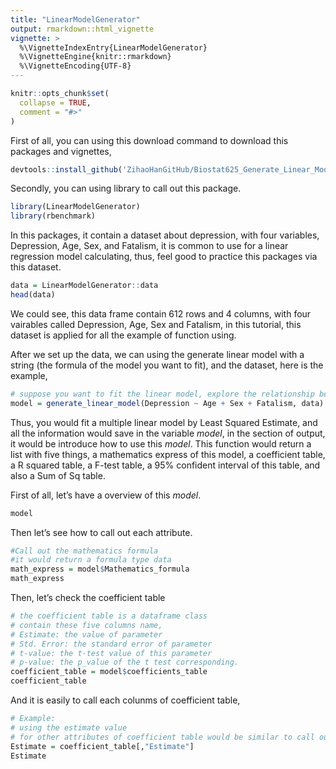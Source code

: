 ```yaml
---
title: "LinearModelGenerator"
output: rmarkdown::html_vignette
vignette: >
  %\VignetteIndexEntry{LinearModelGenerator}
  %\VignetteEngine{knitr::rmarkdown}
  %\VignetteEncoding{UTF-8}
---
```


```r
knitr::opts_chunk$set(
  collapse = TRUE,
  comment = "#>"
)
```

First of all, you can using this download command to download this packages and vignettes,
```r
devtools::install_github('ZihaoHanGitHub/Biostat625_Generate_Linear_Model',build_vignettes =T)
```
Secondly, you can using library to call out this package.
```r
library(LinearModelGenerator)
library(rbenchmark)
```
\section{Dataset Setup}
In this packages, it contain a dataset about depression, with four variables, Depression, Age, Sex, and Fatalism, it is common to use for a linear regression model calculating, thus, feel good to practice this packages via this dataset.
```r
data = LinearModelGenerator::data
head(data)
```
We could see, this data frame contain 612 rows and 4 columns, with four vairables called Depression, Age, Sex and Fatalism, in this tutorial, this dataset is applied for all the example of function using.
\section{Generate Linear Model}
\subsection{How to use this function?}
After we set up the data, we can using the generate linear model with a string (the formula of the model you want to fit), and the dataset, here is the example,
```r
# suppose you want to fit the linear model, explore the relationship between Depression with Age, Sex, and Fatalism.
model = generate_linear_model(Depression ~ Age + Sex + Fatalism, data)
```
Thus, you would fit a multiple linear model by Least Squared Estimate, and all the information would save in the variable $model$, in the section of output, it would be introduce how to use this $model$.
\subsection{What is this function output?}
This function would return a list with five things, a mathematics express of this model, a coefficient table, a R squared table, a F-test table, a 95% confident interval of this table, and also a Sum of Sq table.
\subsubsection{The Mathematics Formula & Coefficient Table}
First of all, let's have a overview of this $model$.
```r
model
```
Then let's see how to call out each attribute.
```r
#Call out the mathematics formula
#it would return a formula type data
math_express = model$Mathematics_formula
math_express
```
Then, let's check the coefficient table
```r
# the coefficient table is a dataframe class
# contain these five columns name,
# Estimate: the value of parameter
# Std. Error: the standard error of parameter
# t-value: the t-test value of this parameter
# p-value: the p_value of the t test corresponding.
coefficient_table = model$coefficients_table
coefficient_table
```
And it is easily to call each colunms of coefficient table,
```r
# Example:
# using the estimate value
# for other attributes of coefficient table would be similar to call out.
Estimate = coefficient_table[,"Estimate"]
Estimate
```
\subsubsection{}





